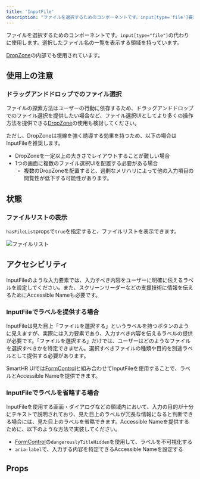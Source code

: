 ```yaml
---
title: 'InputFile'
description: "ファイルを選択するためのコンポーネントです。input[type='file']要素の代わりに使用します。選択したファイル名の一覧を表示する領域を持っています。"
---
```


ファイルを選択するためのコンポーネントです。`input[type="file"]`の代わりに使用します。選択したファイル名の一覧を表示する領域を持っています。

[DropZone](/products/components/drop-zone/)の内部でも使用されています。

<ComponentStory name="InputFile" />

## 使用上の注意
### ドラッグアンドドロップでのファイル選択
ファイルの探索方法はユーザーの行動に依存するため、ドラッグアンドドロップでのファイル選択を提供したい場合など、ファイル選択UIとしてより多くの操作方法を提供できる[DropZone](/products/components/drop-zone/)の使用も検討してください。

ただし、DropZoneは視線を強く誘導する効果を持つため、以下の場合はInputFileを推奨します。

- DropZoneを一定以上の大きさでレイアウトすることが難しい場合
- 1つの画面に複数のファイル選択UIを配置する必要がある場合
    - 複数のDropZoneを配置すると、過剰なメリハリによって他の入力項目の閲覧性が低下する可能性があります。

## 状態

### ファイルリストの表示
`hasFileList`propsで`true`を指定すると、ファイルリストを表示できます。

![ファイルリスト](./images/input-file-filelist.png)

## アクセシビリティ
InputFileのような入力要素では、入力すべき内容をユーザーに明確に伝えるラベルを設定してください。また、スクリーンリーダーなどの支援技術に情報を伝えるためにAccessible Nameも必要です。

### InputFileでラベルを提供する場合
InputFileは見た目上「ファイルを選択する」というラベルを持つボタンのように見えますが、実際には入力要素であり、入力すべき内容を伝えるラベルの提供が必要です。「ファイルを選択する」だけでは、ユーザーはどのようなファイルを選択すべきかを特定できません。選択すべきファイルの種類や目的を別途ラベルとして提供する必要があります。

SmartHR UIでは[FormControl](/products/components/form-control/)と組み合わせてInputFileを使用することで、ラベルとAccessible Nameを提供できます。

### InputFileでラベルを省略する場合
InputFileを使用する画面・ダイアログなどの領域内において、入力の目的が十分にテキストで説明されており、見た目上のラベルが冗長な情報になると判断できる場合には、見た目上のラベルを省略できます。Accessible Nameを提供するために、以下のような方法で実装してください。

- [FormControl](/products/components/form-control/)の`dangerouslyTitleHidden`を使用して、ラベルを不可視化する
- `aria-label`で、入力する内容を特定できるAccessible Nameを設定する

## Props

<ComponentPropsTable name="InputFile" />

